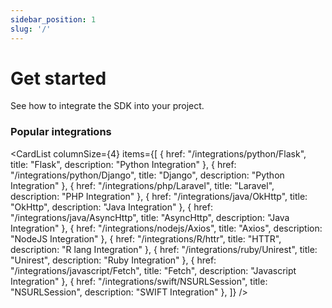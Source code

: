 ```yaml
---
sidebar_position: 1
slug: '/'
---
```


# Get started

See how to integrate the SDK into your project.

### Popular integrations


<CardList
columnSize={4}
items={[
{
    href: "/integrations/python/Flask",
    title: "Flask",
    description: "Python Integration"
},
{
    href: "/integrations/python/Django",
    title: "Django",
    description: "Python Integration"
},
{
    href: "/integrations/php/Laravel",
    title: "Laravel",
    description: "PHP Integration"
},
{
    href: "/integrations/java/OkHttp",
    title: "OkHttp",
    description: "Java Integration"
},
{
    href: "/integrations/java/AsyncHttp",
    title: "AsyncHttp",
    description: "Java Integration"
},
{
    href: "/integrations/nodejs/Axios",
    title: "Axios",
    description: "NodeJS Integration"
},
{
    href: "/integrations/R/httr",
    title: "HTTR",
    description: "R lang Integration"
},
{
    href: "/integrations/ruby/Unirest",
    title: "Unirest",
    description: "Ruby Integration"
},
{
    href: "/integrations/javascript/Fetch",
    title: "Fetch",
    description: "Javascript Integration"
},
{
    href: "/integrations/swift/NSURLSession",
    title: "NSURLSession",
    description: "SWIFT Integration"
},
]}
/>
